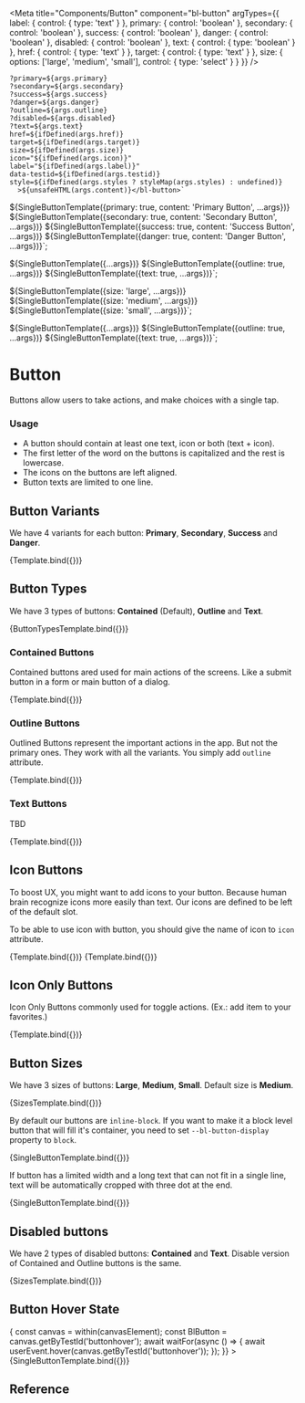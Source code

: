 
<Meta
  title="Components/Button"
  component="bl-button"
  argTypes={{
    label: {
      control: {
        type: 'text'
      }
    },
    primary: {
      control: 'boolean'
    },
    secondary: {
      control: 'boolean'
    },
    success: {
      control: 'boolean'
    },
    danger: {
      control: 'boolean'
    },
    disabled: {
      control: 'boolean'
    },
    text: {
      control: {
        type: 'boolean'
      }
    },
    href: {
       control: {
        type: 'text'
      }
    },
    target: {
       control: {
        type: 'text'
      }
    },
    size: {
      options: ['large', 'medium', 'small'],
      control: { type: 'select' }
    }
  }}
/>

    ?primary=${args.primary}
    ?secondary=${args.secondary}
    ?success=${args.success}
    ?danger=${args.danger}
    ?outline=${args.outline}
    ?disabled=${args.disabled}
    ?text=${args.text}
    href=${ifDefined(args.href)}
    target=${ifDefined(args.target)}
    size=${ifDefined(args.size)}
    icon="${ifDefined(args.icon)}"
    label="${ifDefined(args.label)}"
    data-testid=${ifDefined(args.testid)}
    style=${ifDefined(args.styles ? styleMap(args.styles) : undefined)}
      >${unsafeHTML(args.content)}</bl-button>`

${SingleButtonTemplate({primary: true, content: 'Primary Button', ...args})}
${SingleButtonTemplate({secondary: true, content: 'Secondary Button', ...args})}
${SingleButtonTemplate({success: true, content: 'Success Button', ...args})}
${SingleButtonTemplate({danger: true, content: 'Danger Button', ...args})}`;

${SingleButtonTemplate({...args})}
${SingleButtonTemplate({outline: true, ...args})}
${SingleButtonTemplate({text: true, ...args})}`;

${SingleButtonTemplate({size: 'large', ...args})}
${SingleButtonTemplate({size: 'medium', ...args})}
${SingleButtonTemplate({size: 'small', ...args})}`;

${SingleButtonTemplate({...args})}
${SingleButtonTemplate({outline: true, ...args})}
${SingleButtonTemplate({text: true, ...args})}`;

# Button

Buttons allow users to take actions, and make choices with a single tap.

### Usage

* A button should contain at least one text, icon or both (text + icon).
* The first letter of the word on the buttons is capitalized and the rest is lowercase.
* The icons on the buttons are left aligned.
* Button texts are limited to one line.

## Button Variants

We have 4 variants for each button: **Primary**, **Secondary**, **Success** and **Danger**.

<Canvas>
  <Story name="Variants">
    {Template.bind({})}
  </Story>
</Canvas>

## Button Types

We have 3 types of buttons: **Contained** (Default), **Outline** and **Text**.

<Canvas>
  <Story name="Types" args={{ content: 'Primary Button' }}>
    {ButtonTypesTemplate.bind({})}
  </Story>
</Canvas>

### Contained Buttons

Contained buttons ared used for main actions of the screens. Like a submit button in a form or main button of a dialog.

<Canvas>
  <Story name="Contained Buttons">
    {Template.bind({})}
  </Story>
</Canvas>

### Outline Buttons

Outlined Buttons represent the important actions in the app. But not the primary ones.
They work with all the variants. You simply add `outline` attribute.

<Canvas>
  <Story name="Outline Buttons" args={{ outline: true }}>
    {Template.bind({})}
  </Story>
</Canvas>

### Text Buttons

TBD

<Canvas>
  <Story name="Text Buttons" args={{ text: true }}>
    {Template.bind({})}
  </Story>
</Canvas>

## Icon Buttons

To boost UX, you might want to add icons to your button. Because human brain recognize icons more easily than text.
Our icons are defined to be left of the default slot.

To be able to use icon with button, you should give the name of icon to `icon` attribute.

<Canvas>
  <Story name="Icon Buttons" args={{ content: 'Save', icon: 'info' }}>
    {Template.bind({})}
  </Story>
</Canvas>

<Canvas>
  <Story name="Text Buttons With Icon" args={{ text: true, href: "https://trendyol.com", content: 'Save', icon: 'info' }}>
    {Template.bind({})}
  </Story>
</Canvas>


## Icon Only Buttons

Icon Only Buttons commonly used for toggle actions. (Ex.: add item to your favorites.)

<Canvas>
  <Story name="Icon Only Buttons" args={{ content: '', label: 'Save', icon: 'info' }}>
    {Template.bind({})}
  </Story>
</Canvas>

## Button Sizes

We have 3 sizes of buttons: **Large**, **Medium**, **Small**. Default size is **Medium**.

<Canvas>
  <Story name="Button Sizes" args={{ content: 'Primary Button', icon: 'info' }}>
    {SizesTemplate.bind({})}
  </Story>
</Canvas>

By default our buttons are `inline-block`. If you want to make it a block level button that will fill it's container, you need to set `--bl-button-display` property to `block`.

<Canvas>
  <Story name="Block Level Buttons" args={{ content: 'Confirm', icon: 'info', styles: { '--bl-button-display': 'block' } }}>
    {SingleButtonTemplate.bind({})}
  </Story>
</Canvas>

If button has a limited width and a long text that can not fit in a single line, text will be automatically cropped with three dot at the end.

<Canvas>
  <Story name="Automatic clipping text" args={{ content: 'A very long text content', icon: 'info', styles: { '--bl-button-display': 'block', 'max-width': '150px' } }}>
    {SingleButtonTemplate.bind({})}
  </Story>
</Canvas>

## Disabled buttons

We have 2 types of disabled buttons: **Contained** and **Text**. Disable version of Contained and Outline buttons is the same.

<Canvas columns={1}>
  <Story name="Disabled buttons" args={{ disabled: true, content: 'Passive Button' }}>
    {SizesTemplate.bind({})}
  </Story>
</Canvas>


## Button Hover State

<Canvas>
  <Story name="Primary Button Hover State"
    args={{content: 'Primary Button', icon: 'info', testid: 'buttonhover' }}
    play={async ({ canvasElement }) => {
      const canvas = within(canvasElement);
      const BlButton = canvas.getByTestId('buttonhover');
      await waitFor(async () => {
        await userEvent.hover(canvas.getByTestId('buttonhover'));
      });
    }}
    >{SingleButtonTemplate.bind({})}
  </Story>
</Canvas>

## Reference

<ArgsTable of="bl-button" />
